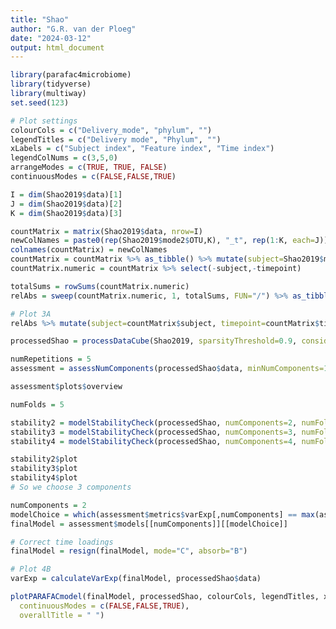 ```yaml
---
title: "Shao"
author: "G.R. van der Ploeg"
date: "2024-03-12"
output: html_document
---
```


```r
library(parafac4microbiome)
library(tidyverse)
library(multiway)
set.seed(123)
```

```r
# Plot settings
colourCols = c("Delivery_mode", "phylum", "")
legendTitles = c("Delivery mode", "Phylum", "")
xLabels = c("Subject index", "Feature index", "Time index")
legendColNums = c(3,5,0)
arrangeModes = c(TRUE, TRUE, FALSE)
continuousModes = c(FALSE,FALSE,TRUE)
```

```r
I = dim(Shao2019$data)[1]
J = dim(Shao2019$data)[2]
K = dim(Shao2019$data)[3]

countMatrix = matrix(Shao2019$data, nrow=I)
newColNames = paste0(rep(Shao2019$mode2$OTU,K), "_t", rep(1:K, each=J))
colnames(countMatrix) = newColNames
countMatrix = countMatrix %>% as_tibble() %>% mutate(subject=Shao2019$mode1$Individual) %>% pivot_longer(-subject) %>% mutate(timepoint=as.numeric(str_split_fixed(name,"_t",2)[,2]),id=str_split_fixed(name,"_t",2)[,1]) %>% select(-name) %>% pivot_wider(names_from=id,values_from=value) # shenanigans to create an I*K x J matrix
countMatrix.numeric = countMatrix %>% select(-subject,-timepoint)

totalSums = rowSums(countMatrix.numeric)
relAbs = sweep(countMatrix.numeric, 1, totalSums, FUN="/") %>% as_tibble()

# Plot 3A
relAbs %>% mutate(subject=countMatrix$subject, timepoint=countMatrix$timepoint) %>% pivot_longer(-c(subject,timepoint)) %>% left_join(Shao2019$mode1, by=c("subject"="Individual")) %>% left_join(Shao2019$mode2, by=c("name"="OTU")) %>% group_by(subject,timepoint,phylum) %>% summarize(s=sum(value)) %>% left_join(Shao2019$mode1, by=c("subject"="Individual")) %>% ungroup() %>% group_by(Delivery_mode,phylum,timepoint) %>% summarize(m=mean(s,na.rm=TRUE)) %>% ungroup() %>% ggplot(aes(x=as.factor(timepoint),y=m,fill=as.factor(phylum))) + facet_wrap(vars(Delivery_mode),nrow=2,strip.position="right") + geom_bar(stat="identity") + xlab("Time point [days]") + ylab("Relative abundance") + theme(legend.position="none")
```

```r
processedShao = processDataCube(Shao2019, sparsityThreshold=0.9, considerGroups=TRUE, groupVariable="Delivery_mode", centerMode=1, scaleMode=2)
```

```r
numRepetitions = 5
assessment = assessNumComponents(processedShao$data, minNumComponents=1, maxNumComponents=5, numRepetitions=5, ctol=1e-6, maxit=200, numCores=1)
```

```r
assessment$plots$overview
```

```r
numFolds = 5

stability2 = modelStabilityCheck(processedShao, numComponents=2, numFolds=numFolds, colourCols=colourCols, legendTitles=legendTitles, xLabels=xLabels, legendColNums=legendColNums, arrangeModes=arrangeModes, continuousModes=continuousModes)
stability3 = modelStabilityCheck(processedShao, numComponents=3, numFolds=numFolds, colourCols=colourCols, legendTitles=legendTitles, xLabels=xLabels, legendColNums=legendColNums, arrangeModes=arrangeModes, continuousModes=continuousModes)
stability4 = modelStabilityCheck(processedShao, numComponents=4, numFolds=numFolds, colourCols=colourCols, legendTitles=legendTitles, xLabels=xLabels, legendColNums=legendColNums, arrangeModes=arrangeModes, continuousModes=continuousModes)

stability2$plot
stability3$plot
stability4$plot
# So we choose 3 components
```

```r
numComponents = 2
modelChoice = which(assessment$metrics$varExp[,numComponents] == max(assessment$metrics$varExp[,numComponents]))
finalModel = assessment$models[[numComponents]][[modelChoice]]

# Correct time loadings
finalModel = resign(finalModel, mode="C", absorb="B")
```

```r
# Plot 4B
varExp = calculateVarExp(finalModel, processedShao$data)

plotPARAFACmodel(finalModel, processedShao, colourCols, legendTitles, xLabels, legendColNums, arrangeModes,
  continuousModes = c(FALSE,FALSE,TRUE),
  overallTitle = " ")
```